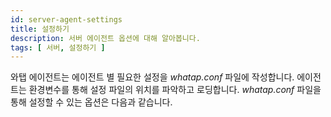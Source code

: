 ```yaml
---
id: server-agent-settings
title: 설정하기
description: 서버 에이전트 옵션에 대해 알아봅니다.
tags: [ 서버, 설정하기 ]
---
```


와탭 에이전트는 에이전트 별 필요한 설정을 *whatap.conf* 파일에 작성합니다. 에이전트는 환경변수를 통해 설정 파일의 위치를 파악하고 로딩합니다. *whatap.conf* 파일을 통해 설정할 수 있는 옵션은 다음과 같습니다.


<DocCardList/>